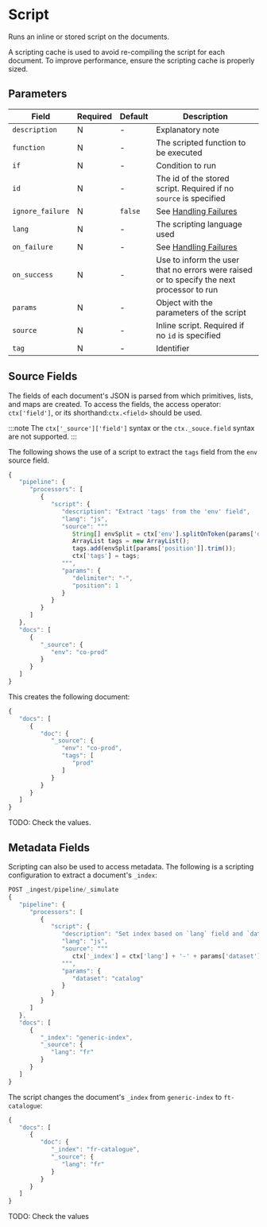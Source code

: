 
# Script

<Synopsis>
Runs an inline or stored script on the documents.
</Synopsis>

A scripting cache is used to avoid re-compiling the script for each document. To improve performance, ensure the scripting cache is properly sized.

## Parameters

|Field|Required|Default|Description|
|---|---|---|---|
|`description`|N|-|Explanatory note|
|`function`|N|-|The scripted function to be executed|
|`if`|N|-|Condition to run|
|`id`|N|-|The id of the stored script. Required if no `source` is specified|
|`ignore_failure`|N|`false`|See [Handling Failures](../handling-failures.mdx)|
|`lang`|N|-|The scripting language used|
|`on_failure`|N|-|See [Handling Failures](../handling-failures.mdx)|
|`on_success`|N|-|Use to inform the user that no errors were raised or to specify the next processor to run|
|`params`|N|-|Object with the parameters of the script|
|`source`|N|-|Inline script. Required if no `id` is specified|
|`tag`|N|-|Identifier|

## Source Fields

The fields of each document's JSON is parsed from which primitives, lists, and maps are created. To access the fields, the access operator: `ctx['field']`, or its shorthand:`ctx.<field>` should be used.

:::note
The `ctx['_source']['field']` syntax or the `ctx._souce.field` syntax are not supported.
:::

The following shows the use of a script to extract the `tags` field from the `env` source field.

```js
{
   "pipeline": {
      "processors": [
         {
            "script": {
               "description": "Extract 'tags' from the 'env' field",
               "lang": "js",
               "source": """
                  String[] envSplit = ctx['env'].splitOnToken(params['delimiter']);
                  ArrayList tags = new ArrayList();
                  tags.add(envSplit[params['position']].trim());
                  ctx['tags'] = tags;
               """,
               "params": {
                  "delimiter": "-",
                  "position": 1
               }
            }
         }
      ]
   },
   "docs": [
      {
         "_source": {
            "env": "co-prod"
         }
      }
   ]
}
```

This creates the following document:

```js
{
   "docs": [
      {
         "doc": {
            "_source": {
               "env": "co-prod",
               "tags": [
                  "prod"
               ]
            }
         }
      }
   ]
}
```

TODO: Check the values.

## Metadata Fields

Scripting can also be used to access metadata. The following is a scripting configuration to extract a document's `_index`:

```js
POST _ingest/pipeline/_simulate
{
   "pipeline": {
      "processors": [
         {
            "script": {
               "description": "Set index based on `lang` field and `dataset` param",
               "lang": "js",
               "source": """
                  ctx['_index'] = ctx['lang'] + '-' + params['dataset'];
               """,
               "params": {
                  "dataset": "catalog"
               }
            }
         }
      ]
   },
   "docs": [
      {
         "_index": "generic-index",
         "_source": {
            "lang": "fr"
         }
      }
   ]
}
```

The script changes the document's `_index` from `generic-index` to `ft-catalogue`:

```js
{
   "docs": [
      {
         "doc": {
            "_index": "fr-catalogue",
            "_source": {
               "lang": "fr"
            }
         }
      }
   ]
}
```

TODO: Check the values

